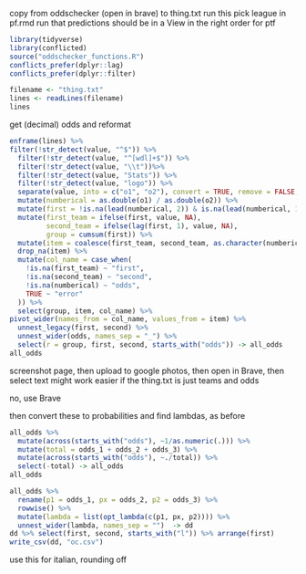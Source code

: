 copy from oddschecker (open in brave) to thing.txt
run this
pick league in pf.rmd
run that 
predictions should be in a View in the right order for ptf

```r
library(tidyverse)
library(conflicted)
source("oddschecker_functions.R")
conflicts_prefer(dplyr::lag)
conflicts_prefer(dplyr::filter)
```




```r
filename <- "thing.txt"
lines <- readLines(filename)
lines
```

get (decimal) odds and reformat

```r
enframe(lines) %>%
filter(!str_detect(value, "^$")) %>% 
  filter(!str_detect(value, "^[wdl]+$")) %>%
  filter(!str_detect(value, "\\t"))%>% 
  filter(!str_detect(value, "Stats")) %>% 
  filter(!str_detect(value, "logo")) %>% 
  separate(value, into = c("o1", "o2"), convert = TRUE, remove = FALSE, sep = "/") %>% 
  mutate(numberical = as.double(o1) / as.double(o2)) %>% 
  mutate(first = !is.na(lead(numberical, 2)) & is.na(lead(numberical, 1))) %>% 
  mutate(first_team = ifelse(first, value, NA),
         second_team = ifelse(lag(first, 1), value, NA),
         group = cumsum(first)) %>% 
  mutate(item = coalesce(first_team, second_team, as.character(numberical))) %>% 
  drop_na(item) %>% 
  mutate(col_name = case_when(
    !is.na(first_team) ~ "first",
    !is.na(second_team) ~ "second",
    !is.na(numberical) ~ "odds",
    TRUE ~ "error"
  )) %>% 
  select(group, item, col_name) %>% 
pivot_wider(names_from = col_name, values_from = item) %>%
  unnest_legacy(first, second) %>% 
  unnest_wider(odds, names_sep = "_") %>% 
  select(r = group, first, second, starts_with("odds")) -> all_odds
all_odds
```

screenshot page, then upload to google photos, then open in Brave, then select text
might work easier if the thing.txt is just teams and odds

no, use Brave

then convert these to probabilities and find lambdas, as before


```r
all_odds %>% 
  mutate(across(starts_with("odds"), ~1/as.numeric(.))) %>% 
  mutate(total = odds_1 + odds_2 + odds_3) %>% 
  mutate(across(starts_with("odds"), ~./total)) %>% 
  select(-total) -> all_odds
all_odds
```

```r
all_odds %>% 
  rename(p1 = odds_1, px = odds_2, p2 = odds_3) %>% 
  rowwise() %>% 
  mutate(lambda = list(opt_lambda(c(p1, px, p2)))) %>% 
  unnest_wider(lambda, names_sep = "")  -> dd
dd %>% select(first, second, starts_with("l")) %>% arrange(first)
write_csv(dd, "oc.csv")
```

use this for italian, rounding off